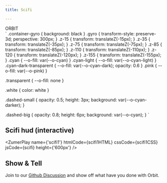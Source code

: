 ```yaml
---
title: Scifi

---
```



<div class="bigbang container-gyro">
  <div class="gravity-spot gyro">
    <div class="orbit-6 from-120 range-240 small-dash z-15">
      <!-- small dash elements -->
    </div>
    <div class="orbit-6 z-35">
      <o-arc value="25" class="from-215 shrink-70 outer-orbit pink"></o-arc>
    </div>
    <div class="orbit-5">
      <o-arc value="25" class="from-315 shrink-80 inner-orbit cyan-light"></o-arc>
    </div>
    <div class="orbit-5 from-48 range-130">
      <o-arc class=" shrink-40 outer-orbit cyan-dark-transparent"></o-arc>
    </div>
    <div class="orbit-5 from-180 range-100 big-dash">
       <!-- small dash elements -->
    </div>
    <div class="orbit-4 z-85">
      <o-arc value="40" class="from-10 shrink-40 pink"></o-arc>
    </div>
    <div class="orbit-6 from-320 z-110">
      <o-arc value="40" class="shrink-40 cyan-light"></o-arc>
    </div>
    <div class="orbit-6  from-30 z-120" >
      <o-arc class="shrink-60 cyan-light"></o-arc>
      <o-arc class="shrink-60 transparent"></o-arc>
      <o-arc class="shrink-60 cyan-light"></o-arc>
      <o-arc class="shrink-60 transparent"></o-arc>
    </div>
    <div class="orbit-6  from-100 z-155">
      <o-arc value="40" class="shrink-90 inner-orbit cyan-light"></o-arc>
    </div>
    <div class="orbit-6 from-185 range-80 z-75">
      <o-arc class="grow-0.5x cyan-dark-transparent"></o-arc>
    </div>
    <div class="orbit-0 white">ORBIT</div>
  </div>
</div>`
.container-gyro {
  background: black
}
.gyro {
  transform-style: preserve-3d;
  perspective: 300px;
}
.z-15 {
  transform: translateZ(-15px);
}
.z-35 {
  transform: translateZ(-35px);
}
.z-75 {
  transform: translateZ(-75px);
}
.z-85 {
  transform: translateZ(-85px);
}
.z-110 {
  transform: translateZ(-110px);
}
.z-120 {
  transform: translateZ(-120px);
}
.z-155 {
  transform: translateZ(-155px);
}
.cyan {
  --o-fill: var(--o-cyan)
}
.cyan-light {
  --o-fill: var(--o-cyan-light)
}
.cyan-dark-transparent {
  --o-fill: var(--o-cyan-dark);
  opacity: 0.6
}
.pink {
  --o-fill: var(--o-pink)
}

.transparent {
  --o-fill: none
}

.white {
 color: white
}

.dashed-small {
opacity: 0.5; 
height: 3px; 
background: var(--o-cyan-darker);
}

.dashed-big {
opacity: 0.8; 
height: 6px; 
background: var(--o-cyan);
}
`


## Scifi hud (interactive)

<ZumerPlay name={'scifi1'}   htmlCode={scifi1HTML}  cssCode={scifi1CSS} jsCode={scifi}  height={'600px'} />


## Show & Tell

Join to our [Github Discussion](https://github.com/zumerlab/orbit/discussions/15)  and show off what have you done with Orbit.


